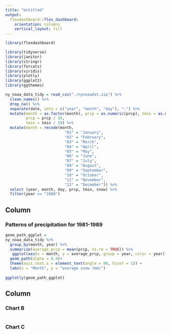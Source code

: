 ```yaml
---
title: "Untitled"
output: 
  flexdashboard::flex_dashboard:
    orientation: columns
    vertical_layout: fill
---
```


```r
library(flexdashboard)
```

```r
library(tidyverse)
library(janitor)
library(stringr)
library(forcats)
library(viridis)
library(plotly)
library(ggplot2)
library(ggthemes)
```


```r
ny_noaa_data_tidy = read_csv("./nynoaadat.zip") %>%
  clean_names() %>%
  drop_na() %>%
  separate(date, into = c("year", "month", "day"), "-") %>%
  mutate(month = as.factor(month), prcp = as.numeric(prcp), tmin = as.numeric(tmin), 
         prcp = prcp / 10,
         tmin = tmin / 10) %>% 
  mutate(month = recode(month,
                          "01" = "January",
                          "02" = "February",
                          "03" = "March",
                          "04" = "April",
                          "05" = "May",
                          "06" = "June",
                          "07" = "July",
                          "08" = "August",
                          "09" = "September",
                          "10" = "October",
                          "11" = "November",
                          "12" = "December")) %>%
  select (year, month, day, prcp, tmin, snow) %>%
  filter(year <= "1989")
```


Column {data-width=650}
-----------------------------------------------------------------------

### Patterns of precipitation for 1981-1989 

```r
geom_path_ggplot = 
ny_noaa_data_tidy %>%
  group_by(month, year) %>%
  summarize(average_prcp = mean(prcp, na.rm = TRUE)) %>%
   ggplot(aes(x = month, y = average_prcp, group = year, color = year)) +
  geom_path(alpha = 0.4)+
  theme(axis.text.x = element_text(angle = 90, hjust = 1)) +
  labs(x = "Month", y = "average snow (mm)")
    
ggplotly(geom_path_ggplot)
```


Column {data-width=350}
-----------------------------------------------------------------------

### Chart B

```r

```

### Chart C

```r

```

